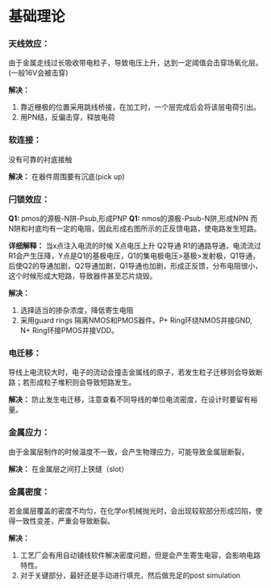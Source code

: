 # 基础理论





### 天线效应：

由于金属走线过长吸收带电粒子，导致电压上升，达到一定阈值会击穿场氧化层。(一般16V会被击穿)

**解决：**
1. 靠近栅极的位置采用跳线桥接，在加工时，一个层完成后会将该层电荷引出。
2. 用PN结，反偏击穿，释放电荷

### 软连接：

没有可靠的衬底接触

**解决：**
在器件周围要有沉底(pick up)

### 闩锁效应：

**Q1:** pmos的源极-N阱-Psub,形成PNP
**Q1:** nmos的源极-Psub-N阱,形成NPN
而N阱和衬底均有一定的电阻，因此形成右图所示的正反馈电路，使电路发生短路。

**详细解释：**
当x点注入电流的时候 X点电压上升 Q2导通 R1的通路导通，电流流过R1会产生压降，Y点是Q1的基极电压，Q1的集电极电压>基极>发射极，Q1导通，后使Q2的导通加剧，Q2导通加剧，Q1导通也加剧，形成正反馈，分布电阻很小，这个时候形成大短路，导致器件甚至芯片烧毁。

**解决：**
1. 选择适当的掺杂浓度，降低寄生电阻
2. 采用guard rings 隔离NMOS和PMOS器件。P+ Ring环绕NMOS并接GND, N+ Ring环接PMOS并接VDD。

### 电迁移：

导线上电流较大时，电子的流动会撞击金属线的原子，若发生粒子迁移则会导致断路；若形成粒子堆积则会导致短路发生。

**解决：**
防止发生电迁移，注意查看不同导线的单位电流密度，在设计时要留有裕量。

### 金属应力：

由于金属层制作的时候温度不一致，会产生物理应力，可能导致金属层断裂，

**解决：**
在金属层之间打上狭缝（slot）

### 金属密度：

若金属层覆盖的密度不均匀，在化学or机械抛光时，会出现较软部分形成凹陷，使得一致性变差，严重会导致断裂。

**解决：**
1. 工艺厂会有用自动铺线软件解决密度问题，但是会产生寄生电容，会影响电路特性。
2. 对于关键部分，最好还是手动进行填充，然后做充足的post simulation

